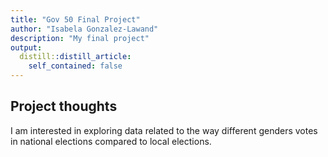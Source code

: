 ```yaml
---
title: "Gov 50 Final Project"
author: "Isabela Gonzalez-Lawand"
description: "My final project"
output:
  distill::distill_article:
    self_contained: false
---
```




## Project thoughts

I am interested in exploring data related to the way different genders votes in national elections compared to local elections. 

